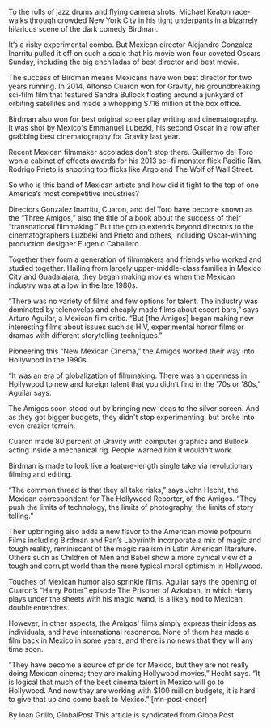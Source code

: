 To the rolls of jazz drums and flying camera shots, Michael Keaton race-walks through crowded New York City in his tight underpants in a bizarrely hilarious scene of the dark comedy Birdman.

It’s a risky experimental combo. But Mexican director Alejandro Gonzalez Inarritu pulled it off on such a scale that his movie won four coveted Oscars Sunday, including the big enchiladas of best director and best movie.

The success of Birdman means Mexicans have won best director for two years running. In 2014, Alfonso Cuaron won for Gravity, his groundbreaking sci-film film that featured Sandra Bullock floating around a junkyard of orbiting satellites and made a whopping $716 million at the box office.

Birdman also won for best original screenplay writing and cinematography. It was shot by Mexico's Emmanuel Lubezki, his second Oscar in a row after grabbing best cinematography for Gravity last year.

Recent Mexican filmmaker accolades don’t stop there. Guillermo del Toro won a cabinet of effects awards for his 2013 sci-fi monster flick Pacific Rim. Rodrigo Prieto is shooting top flicks like Argo and The Wolf of Wall Street.

So who is this band of Mexican artists and how did it fight to the top of one America’s most competitive industries?

Directors Gonzalez Inarritu, Cuaron, and del Toro have become known as the “Three Amigos,” also the title of a book about the success of their “transnational filmmaking.” But the group extends beyond directors to the cinematographers Luzbeki and Prieto and others, including Oscar-winning production designer Eugenio Caballero.

Together they form a generation of filmmakers and friends who worked and studied together. Hailing from largely upper-middle-class families in Mexico City and Guadalajara, they began making movies when the Mexican industry was at a low in the late 1980s.

“There was no variety of films and few options for talent. The industry was dominated by telenovelas and cheaply made films about escort bars,” says Arturo Aguilar, a Mexican film critic. “But [the Amigos] began making new interesting films about issues such as HIV, experimental horror films or dramas with different storytelling techniques.”

Pioneering this “New Mexican Cinema,” the Amigos worked their way into Hollywood in the 1990s.

“It was an era of globalization of filmmaking. There was an openness in Hollywood to new and foreign talent that you didn’t find in the '70s or '80s,” Aguilar says.

The Amigos soon stood out by bringing new ideas to the silver screen. And as they got bigger budgets, they didn't stop experimenting, but broke into even crazier terrain.

Cuaron made 80 percent of Gravity with computer graphics and Bullock acting inside a mechanical rig. People warned him it wouldn’t work.

Birdman is made to look like a feature-length single take via revolutionary filming and editing.

“The common thread is that they all take risks,” says John Hecht, the Mexican correspondent for The Hollywood Reporter, of the Amigos. “They push the limits of technology, the limits of photography, the limits of story telling.”

Their upbringing also adds a new flavor to the American movie potpourri. Films including Birdman and Pan’s Labyrinth incorporate a mix of magic and tough reality, reminiscent of the magic realism in Latin American literature. Others such as Children of Men and Babel show a more cynical view of a tough and corrupt world than the more typical moral optimism in Hollywood.

Touches of Mexican humor also sprinkle films. Aguilar says the opening of Cuaron’s “Harry Potter” episode The Prisoner of Azkaban, in which Harry plays under the sheets with his magic wand, is a likely nod to Mexican double entendres.

However, in other aspects, the Amigos' films simply express their ideas as individuals, and have international resonance. None of them has made a film back in Mexico in some years, and there is no news that they will any time soon.

“They have become a source of pride for Mexico, but they are not really doing Mexican cinema; they are making Hollywood movies,” Hecht says. “It is logical that much of the best cinema talent in Mexico will go to Hollywood. And now they are working with $100 million budgets, it is hard to give that up and come back to Mexico.” [mn-post-ender]

By Ioan Grillo, GlobalPost
This article is syndicated from GlobalPost.